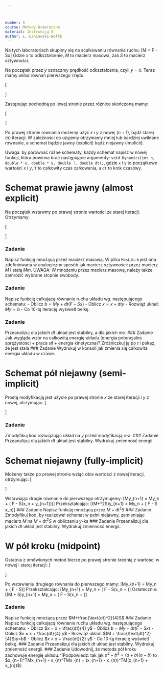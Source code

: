 ```yaml
---



number: 5
course: Metody Numeryczne
material: Instrukcja 5
author: Ł. Łaniewski-Wołłk
---
```


Na tych laboratoriach skupimy się na scałkowaniu równania ruchu:
\[M\ddot{x} = F - Sx\]
Gdzie $x$ to odkształcenie, $M$ to macierz masowa, zaś $S$ to macierz sztywności.

Na początek przez $y$ oznaczmy prędkość odkształcenia, czyli $y = \dot{x}$. Teraz mamy układ równań pierwszego rzędu:

\[\begin{cases}
M\dot{y} &= F - Sx\\
\dot{x} &= y\\
\end{cases}\]

Zastępując pochodną po lewej stronie przez różnice skończoną mamy:

\[\begin{cases}
M\frac{y_{n+1}-y_n}{\text{dt} } &= F - Sx\\
\frac{x_{n+1}-x_n}{\text{dt} } &= y\\
\end{cases}\]

Po prawej stronie równania możemy użyć $x$ i $y$ z nowej ($n+1$), bądź starej ($n$) iteracji. W zależności co użyjemy otrzymamy mniej lub bardziej uwikłane równanie, a schemat będzie jawny (explicit) bądź niejawny (implicit).

Uwaga: by porównać różne schematy, każdy schemat napisz w nowej funkcji, która powinna brać następujące argumenty: `void Dynamics(int n, double * x, double * y, double T, double dt);`, gdzie `x` i `y` to początkowe wartości $x$ i $y$, `T` to całkowity czas całkowania, a `dt` to krok czasowy.


# Schemat prawie jawny (almost explicit)
Na początek wstawmy po prawej stronie wartości ze starej iteracji. Otrzymamy:

\[\begin{cases}
My_{n+1} &= My_n + \text{dt}( F - Sx_n)\\
x_{n+1} &= x_n + \text{dt} y_n\\
\end{cases}\]

### Zadanie
Napisz funkcję mnożącą przez macierz masową. W pliku `MesLib.h` jest ona zdefiniowana w analogiczny sposób jak macierz sztywności: przez macierz $M$ i stałą $Mm$. UWAGA: W mnożeniu przez macierz masową, należy także zamrozić wybrane stopnie swobody.

### Zadanie
Napisz funkcję całkującą równanie ruchu układu wg. następującego schematu:
- Oblicz $b = My + dt(F - Sx)$
- Oblicz $x = x + dt y$
- Rozwiąż układ: $My=b$
- Co $10$-tą iterację wyświetl belkę.

### Zadanie
 Przeanalizuj dla jakich $dt$ układ jest stabilny, a dla jakich nie. 
### Zadanie
 Jak wygląda wzór na całkowitą energię układu (energia potencjalna sprężystości + praca sił + energia kinetyczna)? Zróżniczkuj ją po $t$ i pokaż, że jest stała
### Zadanie
 Wydrukuj w konsoli jak zmienia się całkowita energia układu w czasie.

# Schemat pół niejawny (semi-implicit)
Prostą modyfikacją jest użycie po prawej stronie $x$ ze starej iteracji i $y$ z nowej, otrzymując:
\[\begin{cases}
My_{n+1} &= My_n + \text{dt}( F - Sx_n)\\
x_{n+1} &= x_n + \text{dt} y_{n+1}\\
\end{cases}\]

### Zadanie
 Zmodyfikuj kod rozwiązując układ na $y$ przed modyfikacją $x$-a. 
### Zadanie
 Przeanalizuj dla jakich $dt$ układ jest stabilny. Wydrukuj zmienność energii. 

# Schemat niejawny (fully-implicit)

Możemy także po prawej stronie wziąć obie wartości z nowej iteracji, otrzymując:
\[\begin{cases}
My_{n+1} &= My_n + \text{dt}( F - Sx_{n+1})\\
x_{n+1} &= x_n + \text{dt} y_{n+1}\\
\end{cases}\]

Wstawiając drugie równanie do pierwszego otrzymujemy:
\[My_{n+1} = My_n + \text{dt}( F - S(x_n + \text{dt} y_{n+1}))\]
Przekształcając:
\[(M+\text{dt}^2S)y_{n+1} = My_n + \text{dt}( F - S x_n)\]
### Zadanie
Napisz funkcję mnożącą przez $M+\text{dt}^2S$
### Zadanie
Zmodyfikuj kod, by realizował schemat w pełni niejawny, zamieniając macierz $M$ na $M+\text{dt}^2S$ w obliczeniu $y$-ka
### Zadanie
 Przeanalizuj dla jakich $dt$ układ jest stabilny. Wydrukuj zmienność energii. 

# W pół kroku (midpoint)

Ostatnia z omówionych metod bierze po prawej stronie średnią z wartości w nowej i starej iteracji:
\[\begin{cases}
My_{n+1} &= My_n + \text{dt}( F - S\frac{x_{n+1}+x_{n}}{2})\\
x_{n+1} &= x_n + \text{dt} \frac{y_{n+1}+y_{n}}{2}\\
\end{cases}\]

Po wstawieniu drugiego równania do pierwszego mamy:
\[My_{n+1} = My_n + \text{dt}( F - S\frac{x_n + \text{dt} \frac{y_{n+1}+y_{n}}{2}+x_{n}}{2})\]
Przekształcając:
\[My_{n+1} = My_n + \text{dt}( F - S(x_n + \text{dt} \frac{y_{n+1}+y_{n}}{4})\]
Ostatecznie:
\[(M + \frac{\text{dt}^2}{4}S)y_{n+1} = My_n + \text{dt}( F - S(x_n + \text{dt} \frac{y_{n}}{4})\]

### Zadanie
Napisz funkcję mnożącą przez $M+\frac{\text{dt}^2}{4}S$
### Zadanie
Napisz funkcję całkującą równanie ruchu układu wg. następującego schematu:
- Oblicz $x = x + \frac{dt}{4} y$
- Oblicz $b = My + dt(F - Sx)$
- Oblicz $x = x + \frac{dt}{4} y$
- Rozwiąż układ: $(M + \frac{\text{dt}^2}{4}S)y=b$
- Oblicz $x = x + \frac{dt}{2} y$
- Co $10$-tą iterację wyświetl belkę.
### Zadanie
 Przeanalizuj dla jakich $dt$ układ jest stabilny. Wydrukuj zmienność energii. 
### Zadanie
 Udowodnij, że metoda pół kroku zachowuje energię układu.^[Podpowiedz: tak jak $a^2-b^2=(a+b)(a-b)$ to $x_{n+1]^TMx_{n+1} - x_{n}^TMx_{n} = (x_{n+1} - x_{n})^TM(x_{n+1} +
x_{n})$}

